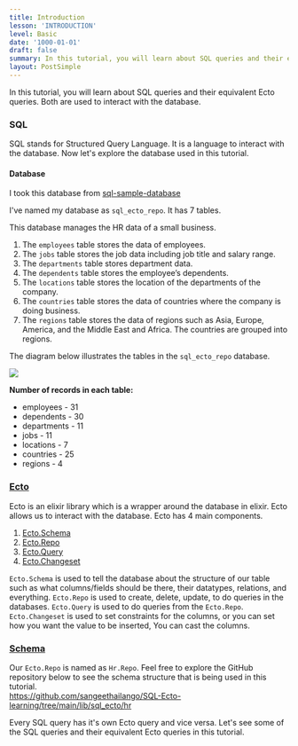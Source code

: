 ```yaml
---
title: Introduction
lesson: 'INTRODUCTION'
level: Basic
date: '1000-01-01'
draft: false
summary: In this tutorial, you will learn about SQL queries and their equivalent Ecto queries. Both are used to interact with the database.
layout: PostSimple
---
```


In this tutorial, you will learn about SQL queries and their equivalent Ecto queries. Both are used to interact with the database. 

### SQL

SQL stands for Structured Query Language. It is a language to interact with the database. Now let's explore the database used in this tutorial.

#### **Database**

I took this database from [sql-sample-database](https://www.sqltutorial.org/sql-sample-database/) 

I've named my database as `sql_ecto_repo`. It has 7 tables. 

This database manages the HR data of a small business.

1. The `employees` table stores the data of employees.
2. The `jobs` table stores the job data including job title and salary range.
3. The `departments` table stores department data.
4. The `dependents` table stores the employee’s dependents.
5. The `locations` table stores the location of the departments of the company.
6. The `countries` table stores the data of countries where the company is doing business.
7. The `regions` table stores the data of regions such as Asia, Europe, America, and the Middle East and Africa. The countries are grouped into regions.

The diagram below illustrates the tables in the `sql_ecto_repo` database.

<img src="/static/images/Screenshotfrom2023-10-3115-05-55.png" />


**Number of records in each table:**

- employees      -     31
- dependents    -     30
- departments   -     11
- jobs                 -     11
- locations         -      7
- countries         -      25
- regions            -      4 


### [Ecto](https://hexdocs.pm/ecto/Ecto.html)

Ecto is an elixir library which is a wrapper around the database in elixir. Ecto allows us to interact with the database. Ecto has 4 main components. 

 1. [Ecto.Schema](https://hexdocs.pm/ecto/Ecto.Schema.html)
 2. [Ecto.Repo](https://hexdocs.pm/ecto/Ecto.Repo.html)
 3. [Ecto.Query](https://hexdocs.pm/ecto/Ecto.Query.html)
 4. [Ecto.Changeset](https://hexdocs.pm/ecto/Ecto.Query.html)

`Ecto.Schema` is used to tell the database about the structure of our table such as what columns/fields should be there, their datatypes, relations, and everything.  `Ecto.Repo` is used to create, delete, update, to do queries in the databases. `Ecto.Query` is used to do queries from the `Ecto.Repo`.  `Ecto.Changeset` is used to set constraints for the columns, or you can set how you want the value to be inserted, You can cast the columns. 

###  [Schema](https://hexdocs.pm/ecto/Ecto.Schema.html)

Our `Ecto.Repo` is named as `Hr.Repo`. Feel free to explore the GitHub repository below to see the schema structure that is being used in this tutorial.  
https://github.com/sangeethailango/SQL-Ecto-learning/tree/main/lib/sql_ecto/hr

Every SQL query has it's own Ecto query and vice versa. Let's see some of the SQL queries and their equivalent Ecto queries in this tutorial.